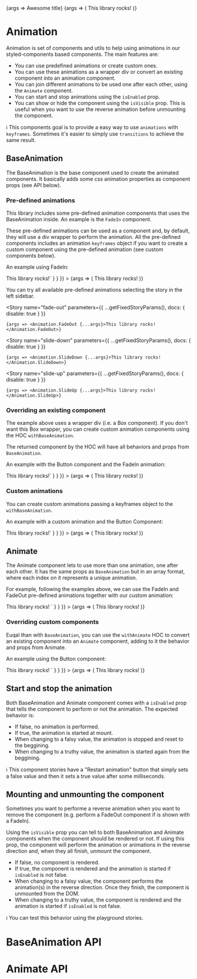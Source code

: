 
<Meta title="Components/Animation" component={Animation.Animate} decorators={[AnimationDecorator]} />

<Story name="playground" args={{}} parameters={getPlaygroundStoryParams()}>
	{args => <Animation.FadeIn {...args}>Awesome title</Animation.FadeIn>}
</Story>

<Story name="playground multiple" args={{}} parameters={getPlaygroundStoryParams()}>
	{args => (
		<Animation.Animate
			{...args}
			animation={[Animation.FadeInAnimation, CustomAnimation, Animation.FadeOutAnimation, Animation.FadeInAnimation]}
			duration={['2s', '1s', '1s', '2s']}
		>
			This library rocks!
		</Animation.Animate>
	)}
</Story>

# Animation

Animation is set of components and utils to help using animations in our styled-components based components. The main features are:

- You can use predefined animations or create custom ones.
- You can use these animations as a wrapper div or convert an existing component into an animation component.
- You can join different animations to be used one after each other, using the `Animate` component.
- You can start and stop animations using the `isEnabled` prop.
- You can show or hide the component using the `isVisible` prop. This is useful when you want to use the reverse animation before unmounting the component.

ℹ️ This components goal is to provide a easy way to use `animations` with `keyframes`. Sometimes it's easier to simply use `transitions` to achieve the same result.

## BaseAnimation

The BaseAnimation is the base component used to create the animated components. It basically adds some css animation properties as component props (see API below).

### Pre-defined animations

This library includes some pre-defined animation components that uses the BaseAnimation inside. An example is the `FadeIn` component.

These pre-defined animations can be used as a component and, by default, they will use a div wrapper to perform the animation.
All the pre-defined components includes an animation `keyframes` object if you want to create a custom component using the pre-defined animation (see custom components below).

An example using FadeIn:

<Canvas>
	<Story
		name="fade-in"
		parameters={{
			...getFixedStoryParams(),
			docs: {
				source: {
					code: `<Animation.FadeIn duration="2s">This library rocks!</Animation.FadeIn>`
				}
			}
		}}
	>
		{args => (
			<Animation.FadeIn {...args} duration="2s">
				This library rocks!
			</Animation.FadeIn>
		)}
	</Story>
</Canvas>

You can try all available pre-defined animations selecting the story in the left sidebar.

<Story
	name="fade-out"
	parameters={{
		...getFixedStoryParams(),
		docs: { disable: true }
	}}
>
	{args => <Animation.FadeOut {...args}>This library rocks!</Animation.FadeOut>}
</Story>

<Story
	name="slide-down"
	parameters={{
		...getFixedStoryParams(),
		docs: { disable: true }
	}}
>
	{args => <Animation.SlideDown {...args}>This library rocks!</Animation.SlideDown>}
</Story>

<Story
	name="slide-up"
	parameters={{
		...getFixedStoryParams(),
		docs: { disable: true }
	}}
>
	{args => <Animation.SlideUp {...args}>This library rocks!</Animation.SlideUp>}
</Story>

### Overriding an existing component

The example above uses a wrapper div (i.e. a Box component). If you don't want this Box wrapper, you can create custom animation components using the HOC `withBaseAnimation`.

The returned component by the HOC will have all behaviors and props from `BaseAnimation`.

An example with the Button component and the FadeIn animation:

<Canvas>
	<Story
		name="with custom cumponent"
		parameters={{
			...getFixedStoryParams(),
			docs: {
				source: {
					code: `
const AnimatedButton = Animation.withBaseAnimation(
  Button,
  Animation.FadeInAnimation
);
<AnimatedButton duration="2s">This library rocks!</AnimatedButton>`
				}
			}
		}}
	>
		{args => (
			<AnimatedButton {...args} duration="2s">
				This library rocks!
			</AnimatedButton>
		)}
	</Story>
</Canvas>

### Custom animations

You can create custom animations passing a keyframes object to the `withBaseAnimation`.

An example with a custom animation and the Button Component:

<Canvas>
	<Story
		name="with custom animation"
		parameters={{
			...getFixedStoryParams(),
			docs: {
				source: {
					code: `
const CustomAnimation = keyframes\`
  from {
    transform: scale(.5) translateX(0);
  }
  50% {
    transform: scale(1.5) translateX(75px);
  }
  to {
    transform: scale(1) translateX(150px);
  }
\`;
const CustomAnimatedButton = Animation.withBaseAnimation(
  Button,
  CustomAnimation
);
<CustomAnimatedButton duration="2s">This library rocks!</CustomAnimatedButton>`
				}
			}
		}}
	>
		{args => (
			<CustomAnimatedButton {...args} duration="2s">
				This library rocks!
			</CustomAnimatedButton>
		)}
	</Story>
</Canvas>

## Animate

The Animate component lets to use more than one animation, one after each other. It has the same props as `BaseAnimation` but in an array format, where each index on it represents a unique animation.

For example, following the examples above, we can use the FadeIn and FadeOut pre-defined animations together with our custom animation:

<Canvas>
	<Story
		name="with multiple animations"
		parameters={{
			...getFixedStoryParams(),
			docs: {
				source: {
					code: `
const CustomAnimation = keyframes\`
  from {
    transform: scale(.5) translateX(0);
  }
  50% {
    transform: scale(1.5) translateX(75px);
  }
  to {
    transform: scale(1) translateX(150px);
  }
\`;
<Animation.Animate
  animation={[
    CustomAnimation,
    CustomAnimation,
    Animation.FadeOutAnimation,
    Animation.FadeInAnimation
  ]}
  direction={['normal', 'reverse', 'normal', 'normal']}
  duration={['1s', '2000ms', '2.5s', '2s']}
>
  This library rocks!
</Animation.Animate>`
				}
			}
		}}
	>
		{args => (
			<Animation.Animate
				{...args}
				animation={[CustomAnimation, CustomAnimation, Animation.FadeOutAnimation, Animation.FadeInAnimation]}
				direction={['normal', 'reverse', 'normal', 'normal']}
				duration={['1s', '2000ms', '2.5s', '2s']}
			>
				This library rocks!
			</Animation.Animate>
		)}
	</Story>
</Canvas>

### Overriding custom components

Euqal than with `BaseAnimation`, you can use the `withAnimate` HOC to convert an existing component into an `Animate` component, adding to it the behavior and props from Animate.

An example using the Button component:

<Canvas>
	<Story
		name="existing component with multiple animations"
		parameters={{
			...getFixedStoryParams(),
			docs: {
				source: {
					code: `
const CustomAnimation = keyframes\`
  from {
    transform: scale(.5) translateX(0);
  }
  50% {
    transform: scale(1.5) translateX(75px);
  }
  to {
    transform: scale(1) translateX(150px);
  }
\`;
const ButtonAnimate = Animation.withAnimate(Button);
<ButtonAnimate
  animation={[
    CustomAnimation,
    CustomAnimation,
    Animation.FadeOutAnimation,
    Animation.FadeInAnimation
  ]}
  direction={['normal', 'reverse', 'normal', 'normal']}
  duration={['1s', '2000ms', '2.5s', '2s']}
>
  This library rocks!
</ButtonAnimate>`
				}
			}
		}}
	>
		{args => (
			<ButtonAnimate
				{...args}
				animation={[CustomAnimation, CustomAnimation, Animation.FadeOutAnimation, Animation.FadeInAnimation]}
				direction={['normal', 'reverse', 'normal', 'normal']}
				duration={['1s', '2000ms', '2.5s', '2s']}
			>
				This library rocks!
			</ButtonAnimate>
		)}
	</Story>
</Canvas>

## Start and stop the animation

Both BaseAnimation and Animate component comes with a `isEnabled` prop that tells the component to perform or not the animation. The expected behavior is:

- If false, no animation is performed.
- If true, the animation is started at mount.
- When changing to a falsy value, the animation is stopped and reset to the beggining.
- When changing to a truthy value, the animation is started again from the beggining.

ℹ️ This component stories have a "Restart animation" button that simply sets a false value and then it sets a true value after some milliseconds.

## Mounting and unmounting the component

Sometimes you want to performe a reverse animation when you want to remove the component (e.g. perform a FadeOut component if is shown with a FadeIn).

Using the `isVisible` prop you can tell to both BaseAnimation and Animate components when the component should be rendered or not. If using this prop, the component will perform the animation or animations in the reverse direction and, when they all finish, unmount the component.

- If false, no component is rendered.
- If true, the component is rendered and the animation is started if `isEnabled` is not false.
- When changing to a falsy value, the component performs the animation(s) in the reverse direction. Once they finish, the component is unmounted from the DOM.
- When changing to a truthy value, the component is rendered and the animation is started if `isEnabled` is not false.

ℹ️ You can test this behavior using the playground stories.

# BaseAnimation API

<ArgsTable of={Animation.BaseAnimation} />

# Animate API

<ArgsTable of={Animation.Animate} />
